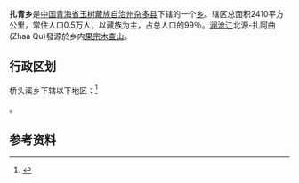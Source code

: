 {{multiple issues|
{{expand|time=2018-06-27T13:42:12+00:00}}
{{refimprove|time=2018-06-27T13:42:12+00:00}}
{{unreferenced|time=2018-06-27T13:42:12+00:00}}
}}
{{中国乡级行政区|63/27/22/206/000}}
'''扎青乡'''是[[中华人民共和国|中国]][[青海省|青海省]][[玉树藏族自治州|玉树藏族自治州]][[杂多县|杂多县]]下辖的一个[[乡_(中华人民共和国)|乡]]。辖区总面积2410平方公里，常住人口0.5万人，以藏族为主，占总人口的99％。[[澜沧江|澜沧江]]北源-扎阿曲(Zhaa Qu)發源於乡内[[果宗木查山|果宗木查山]]。

== 行政区划 ==

桥头溪乡下辖以下地区：<ref>{{PRC admin/ref sgc|63/27/22/206/000}}</ref>

{{PRC admin/children|63/27/22/206/000}}。

== 参考资料 ==

{{reflist}}

{{PRC admin/navcat|63/27/22/206/000}}